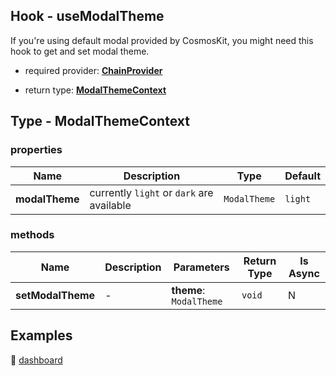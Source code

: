 ## Hook - useModalTheme

If you're using default modal provided by CosmosKit, you might need this hook to get and set modal theme.

- required provider: [**ChainProvider**](https://docs.cosmoskit.com/chain-provider)

- return type: [**ModalThemeContext**](#type-modalthemeconext)

## Type - ModalThemeContext

### properties

| Name      | Description | Type | Default |
| ----------- | ----------- | -- | -- |
| **modalTheme**      | currently `light` or `dark` are available   | `ModalTheme` | `light` |

### methods

| Name      | Description | Parameters | Return Type | Is Async |
| ----------- | ----------- | -- | -- | -- |
| **setModalTheme**      |   -   | **theme**: `ModalTheme` | `void` | N |

## Examples

🚀 [dashboard](https://github.com/cosmology-tech/cosmos-kit/blob/main/packages/example/pages/index.tsx)